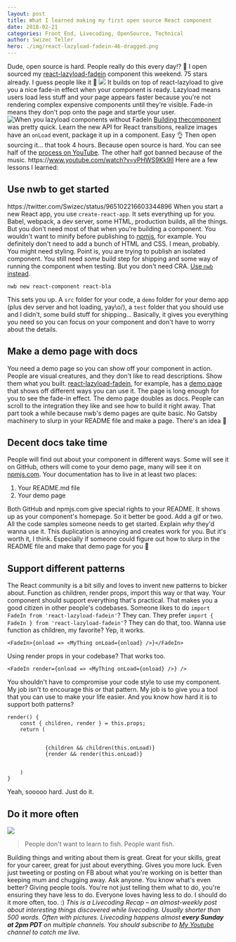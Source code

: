 ```yaml
---
layout: post
title: What I learned making my first open source React component
date: 2018-02-21
categories: Front End, Livecoding, OpenSource, Technical
author: Swizec Teller
hero: ./img/react-lazyload-fadein-46-dragged.png
---
```


Dude, open source is hard. People really do this every day!? 🤨 I open sourced my [react-lazyload-fadein](https://github.com/Swizec/react-lazyload-fadein) component this weekend. 75 stars already. I guess people like it 💪 ![](./img/react-lazyload-fadein.gif?raw=true) It builds on top of react-lazyload to give you a nice fade-in effect when your component is ready. Lazyload means users load less stuff and your page appears faster because you're not rendering complex expensive components until they're visible. Fade-in means they don't pop onto the page and startle your user. ![When you lazyload components without FadeIn](./img/giphy.gif) [Building thecomponent](https://swizec.com/blog/fade-in-lazy-loaded-images-react-css-quick-guide/swizec/8163) was pretty quick. Learn the new API for React transitions, realize images have an `onLoad` event, package it up in a component. Easy 👌 Then open sourcing it… that took 4 hours. Because open source is hard. You can see half of the [process on YouTube](https://www.youtube.com/watch?v=vPHWS9Kk9lI). The other half got banned because of the music. https&#x3A;//www.youtube.com/watch?v=vPHWS9Kk9lI Here are a few lessons I learned:

## Use nwb to get started

https&#x3A;//twitter.com/Swizec/status/965102216603344896 When you start a new React app, you use `create-react-app`. It sets everything up for you. Babel, webpack, a dev server, some HTML, production builds, all the things. But you don't need most of that when you're building a component. You wouldn't want to minify before publishing to [npmjs](https://www.npmjs.com/), for example. You definitely don't need to add a bunch of HTML and CSS. I mean, probably. You might need styling. Point is, you are trying to publish an isolated component. You still need _some_ build step for shipping and some way of running the component when testing. But you don't need CRA. [Use `nwb` instead](https://github.com/insin/nwb/blob/master/docs/guides/ReactComponents.md#developing-react-components-and-libraries-with-nwb).

    nwb new react-component react-bla

This sets you up. A `src` folder for your code, a `demo` folder for your demo app (plus dev server and hot loading, yay\\o/), a `test` folder that you should use and I didn't, some build stuff for shipping… Basically, it gives you everything you need so you can focus on your component and don't have to worry about the details.

## Make a demo page with docs

You need a demo page so you can show off your component in action. People are visual creatures, and they don't like to read descriptions. Show them what you built. [react-lazyload-fadein](https://react-lazyload-fadein.now.sh/), for example, has a [demo page](https://react-lazyload-fadein.now.sh/) that shows off different ways you can use it. The page is long enough for you to see the fade-in effect. The demo page doubles as docs. People can scroll to the integration they like and see how to build it right away. That part took a while because nwb's demo pages are quite basic. No Gatsby machinery to slurp in your README file and make a page. There's an idea 🤔

## Decent docs take time

People will find out about your component in different ways. Some will see it on GitHub, others will come to your demo page, many will see it on [npmjs.com](http://npmjs.com). Your documentation has to live in at least two places:

1.  Your README.md file
2.  Your demo page

Both GitHub and npmjs.com give special rights to your README. It shows up as your component's homepage. So it better be good. Add a gif or two. All the code samples someone needs to get started. Explain _why_ they'd wanna use it. This duplication is annoying and creates work for you. But it's worth it, I think. Especially if someone could figure out how to slurp in the README file and make that demo page for you 🤔

## Support different patterns

The React community is a bit silly and loves to invent new patterns to bicker about. Function as children, render props, import this way or that way. Your component should support everything that's practical. That makes you a good citizen in other people's codebases. Someone likes to do `import FadeIn from 'react-lazyload-fadein'`? They can. They prefer `import { FadeIn } from 'react-lazyload-fadein'`? They can do that, too. Wanna use function as children, my favorite? Yep, it works.

    <FadeIn>{onload => <MyThing onLoad={onload} />}</FadeIn>

Using render props in your codebase? That works too.

    <FadeIn render={onload => <MyThing onLoad={onload} />} />

You shouldn't have to compromise your code style to use my component. My job isn't to encourage this or that pattern. My job is to give you a tool that you can use to make your life easier. And you know how hard it is to support both patterns?

    render() {
        const { children, render } = this.props;
        return (
            

                {children && children(this.onLoad)}
                {render && render(this.onLoad)}
            

        )
    }

Yeah, sooooo hard. Just do it.

## Do it more often

![](./img/shia-labeouf-do-it-1.gif)

> People don't want to learn to fish. People want fish.

Building things and writing about them is great. Great for your skills, great for your career, great for just about everything. Gives you more luck. Even just tweeting or posting on FB about what you're working on is better than keeping mum and chugging away. Ask anyone. You know what's even better? Giving people tools. You're not just telling them what to do, you're ensuring they have less to do. Everyone loves having less to do. I should do it more often, too. :) _This is a Livecoding Recap – an almost-weekly post about interesting things discovered while livecoding. Usually shorter than 500 words. Often with pictures. Livecoding happens almost **every Sunday at 2pm PDT** on multiple channels. You should subscribe to [My Youtube](https://www.youtube.com/TheSwizec) channel to catch me live._
